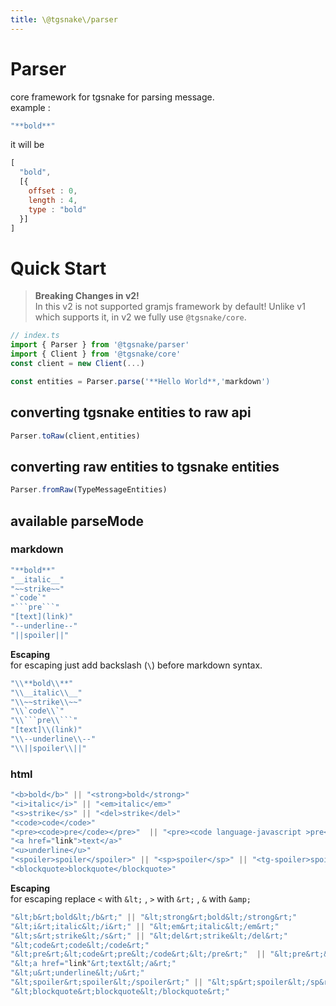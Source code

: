 ```yaml
--- 
title: \@tgsnake\/parser 
--- 
```

# Parser
core framework for tgsnake for parsing message.   
example : 
```js 
"**bold**"
```
it will be  
```js 
[
  "bold",
  [{
    offset : 0,
    length : 4,
    type : "bold"
  }]
]
```
# Quick Start 
> **Breaking Changes in v2!**  
In this v2 is not supported gramjs framework by default! Unlike v1 which supports it, in v2 we fully use `@tgsnake/core`.

```ts
// index.ts
import { Parser } from '@tgsnake/parser'
import { Client } from '@tgsnake/core'
const client = new Client(...)

const entities = Parser.parse('**Hello World**,'markdown')
```
## converting tgsnake entities to raw api
```ts 
Parser.toRaw(client,entities)
```
## converting raw entities to tgsnake entities
```ts 
Parser.fromRaw(TypeMessageEntities)
```
## available parseMode 
### markdown 
```ts 
"**bold**"
"__italic__"
"~~strike~~"
"`code`" 
"```pre```" 
"[text](link)"
"--underline--" 
"||spoiler||"
```
**Escaping**  
for escaping just add backslash (`\`) before markdown syntax.
```ts
"\\**bold\\**"
"\\__italic\\__"
"\\~~strike\\~~"
"\\`code\\`" 
"\\```pre\\```" 
"[text]\\(link)"
"\\--underline\\--" 
"\\||spoiler\\||"
```
### html 
```ts 
"<b>bold</b>" || "<strong>bold</strong>"
"<i>italic</i>" || "<em>italic</em>"
"<s>strike</s>" || "<del>strike</del>"
"<code>code</code>" 
"<pre><code>pre</code></pre>"  || "<pre><code language-javascript >pre</code></pre>"
"<a href="link">text</a>"
"<u>underline</u>" 
"<spoiler>spoiler</spoiler>" || "<sp>spoiler</sp>" || "<tg-spoiler>spoiler</tg-spoiler>" || '<span class="tg-spoiler">spoiler</span>'
"<blockquote>blockquote</blockquote>"
```
**Escaping**  
for escaping replace `<` with `&lt;` , `>` with `&rt;` , `&` with `&amp;`
```ts 
"&lt;b&rt;bold&lt;/b&rt;" || "&lt;strong&rt;bold&lt;/strong&rt;"
"&lt;i&rt;italic&lt;/i&rt;" || "&lt;em&rt;italic&lt;/em&rt;"
"&lt;s&rt;strike&lt;/s&rt;" || "&lt;del&rt;strike&lt;/del&rt;"
"&lt;code&rt;code&lt;/code&rt;" 
"&lt;pre&rt;&lt;code&rt;pre&lt;/code&rt;&lt;/pre&rt;"  || "&lt;pre&rt;&lt;code language-javascript &rt;pre&lt;/code&rt;&lt;/pre&rt;"
"&lt;a href="link"&rt;text&lt;/a&rt;"
"&lt;u&rt;underline&lt;/u&rt;" 
"&lt;spoiler&rt;spoiler&lt;/spoiler&rt;" || "&lt;sp&rt;spoiler&lt;/sp&rt;" || "&lt;tg-spoiler&rt;spoiler&lt;/tg-spoiler&rt;" || '&lt;span class="tg-spoiler"&rt;spoiler&lt;/span&rt;'
"&lt;blockquote&rt;blockquote&lt;/blockquote&rt;"
```